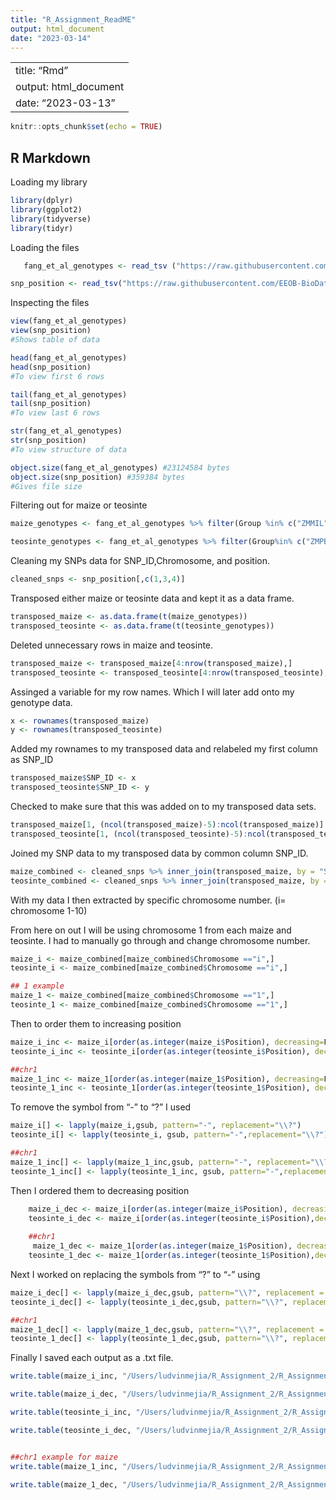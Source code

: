 ```yaml
---
title: "R_Assignment_ReadME"
output: html_document
date: "2023-03-14"
---
```


---
title: "Rmd"
output: html_document
date: "2023-03-13"
---

```r
knitr::opts_chunk$set(echo = TRUE)
```

## R Markdown
Loading my library
```r
library(dplyr)
library(ggplot2)
library(tidyverse)
library(tidyr)

```
Loading the files

```r
   fang_et_al_genotypes <- read_tsv ("https://raw.githubusercontent.com/EEOB-BioData/BCB546_Spring2023/main/assignments/UNIX_Assignment/fang_et_al_genotypes.txt")
```

```r
snp_position <- read_tsv("https://raw.githubusercontent.com/EEOB-BioData/BCB546_Spring2023/main/assignments/UNIX_Assignment/snp_position.txt")
```

Inspecting the files
```r
view(fang_et_al_genotypes)
view(snp_position)
#Shows table of data

head(fang_et_al_genotypes)
head(snp_position)
#To view first 6 rows

tail(fang_et_al_genotypes)
tail(snp_position)
#To view last 6 rows

str(fang_et_al_genotypes)
str(snp_position)
#To view structure of data

object.size(fang_et_al_genotypes) #23124584 bytes
object.size(snp_position) #359384 bytes
#Gives file size 
```


Filtering out for maize or teosinte

```r
maize_genotypes <- fang_et_al_genotypes %>% filter(Group %in% c("ZMMIL", "ZMMLR", "ZMMMR"))

teosinte_genotypes <- fang_et_al_genotypes %>% filter(Group%in% c("ZMPBA","ZMPIL","ZMPJA"))
```

Cleaning my SNPs data for SNP_ID,Chromosome, and position.

```r
cleaned_snps <- snp_position[,c(1,3,4)]
```

Transposed either maize or teosinte data and kept it as a data frame.

```r
transposed_maize <- as.data.frame(t(maize_genotypes))
transposed_teosinte <- as.data.frame(t(teosinte_genotypes))
```

Deleted unnecessary rows in maize and teosinte.

```r
transposed_maize <- transposed_maize[4:nrow(transposed_maize),]
transposed_teosinte <- transposed_teosinte[4:nrow(transposed_teosinte),]
```

Assinged a variable for my row names. Which I will later add onto my genotype data.

```r
x <- rownames(transposed_maize)
y <- rownames(transposed_teosinte)
```

Added my rownames to my transposed data and relabeled my first column as SNP_ID

```r
transposed_maize$SNP_ID <- x
transposed_teosinte$SNP_ID <- y
```

Checked to make sure that this was added on to my transposed data sets.

```r
transposed_maize[1, (ncol(transposed_maize)-5):ncol(transposed_maize)]
transposed_teosinte[1, (ncol(transposed_teosinte)-5):ncol(transposed_teosinte)]
```

Joined my SNP data to my transposed data by common column SNP_ID.

```r
maize_combined <- cleaned_snps %>% inner_join(transposed_maize, by = "SNP_ID")
teosinte_combined <- cleaned_snps %>% inner_join(transposed_maize, by ="SNP_ID")
```

With my data I then extracted by specific chromosome number. (i= chromosome 1-10)

From here on out I will be using chromosome 1 from each maize and teosinte. I had to manually go through and change chromosome number.

```r
maize_i <- maize_combined[maize_combined$Chromosome =="i",]
teosinte_i <- maize_combined[maize_combined$Chromosome =="i",]

## 1 example
maize_1 <- maize_combined[maize_combined$Chromosome =="1",]
teosinte_1 <- maize_combined[maize_combined$Chromosome =="1",]

```


Then to order them to increasing position

```r
maize_i_inc <- maize_i[order(as.integer(maize_i$Position), decreasing=F),]
teosinte_i_inc <- teosinte_i[order(as.integer(teosinte_i$Position), decreasing=F),]

##chr1
maize_1_inc <- maize_1[order(as.integer(maize_1$Position), decreasing=F),]
teosinte_1_inc <- teosinte_1[order(as.integer(teosinte_1$Position), decreasing=F),]
```

To remove the symbol from "-" to "?" I used

```r
maize_i[] <- lapply(maize_i,gsub, pattern="-", replacement="\\?")
teosinte_i[] <- lapply(teosinte_i, gsub, pattern="-",replacement="\\?")

##chr1
maize_1_inc[] <- lapply(maize_1_inc,gsub, pattern="-", replacement="\\?")
teosinte_1_inc[] <- lapply(teosinte_1_inc, gsub, pattern="-",replacement="\\?")
```


Then I ordered them to decreasing position

```r
    maize_i_dec <- maize_i[order(as.integer(maize_i$Position), decreasing=T),]
    teosinte_i_dec <- maize_i[order(as.integer(teosinte_i$Position),decreasing=T,)]
    
    ##chr1
     maize_1_dec <- maize_1[order(as.integer(maize_1$Position), decreasing=T),]
    teosinte_1_dec <- maize_1[order(as.integer(teosinte_1$Position),decreasing=T,)]
```

Next I worked on replacing the symbols from "?" to "-" using

```r
maize_i_dec[] <- lapply(maize_i_dec,gsub, pattern="\\?", replacement = "-")
teosinte_i_dec[] <- lapply(teosinte_i_dec,gsub, pattern="\\?", replacement = "-")

##chr1
maize_1_dec[] <- lapply(maize_1_dec,gsub, pattern="\\?", replacement = "-")
teosinte_1_dec[] <- lapply(teosinte_1_dec,gsub, pattern="\\?", replacement = "-")
```


Finally I saved each output as a .txt file.

```r
write.table(maize_i_inc, "/Users/ludvinmejia/R_Assignment_2/R_Assignment/maize_i_inc.txt", sep="\t", quote =F, row.names =F)

write.table(maize_i_dec, "/Users/ludvinmejia/R_Assignment_2/R_Assignment/maize_i_dec.txt", sep="\t", quote =F, row.names =F)

write.table(teosinte_i_inc, "/Users/ludvinmejia/R_Assignment_2/R_Assignment/teosinte_i_inc.txt", sep="\t", quote =F, row.names =F)

write.table(teosinte_i_dec, "/Users/ludvinmejia/R_Assignment_2/R_Assignment/teosinte_i_dec.txt", sep="\t", quote =F, row.names =F)


##chr1 example for maize
write.table(maize_1_inc, "/Users/ludvinmejia/R_Assignment_2/R_Assignment/maize_1_inc.txt", sep="\t", quote =F, row.names =F)

write.table(maize_1_dec, "/Users/ludvinmejia/R_Assignment_2/R_Assignment/maize_1_dec.txt", sep="\t", quote =F, row.names =F)
```
